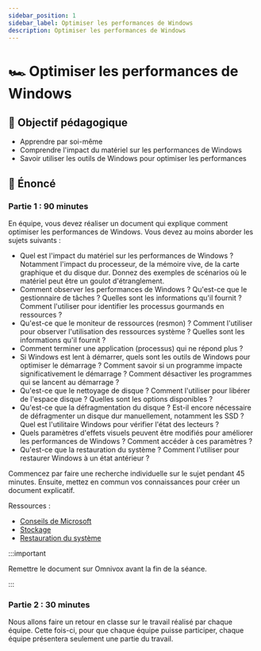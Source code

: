 ```yaml
---
sidebar_position: 1
sidebar_label: Optimiser les performances de Windows
description: Optimiser les performances de Windows
---
```


# 🏎️ Optimiser les performances de Windows

## 🎯 Objectif pédagogique

- Apprendre par soi-même
- Comprendre l'impact du matériel sur les performances de Windows
- Savoir utiliser les outils de Windows pour optimiser les performances

## 📜 Énoncé

### Partie 1 : 90 minutes

En équipe, vous devez réaliser un document qui explique comment optimiser les
performances de Windows. Vous devez au moins aborder les sujets suivants :

- Quel est l'impact du matériel sur les performances de Windows ? Notamment
  l'impact du processeur, de la mémoire vive, de la carte graphique et du disque dur.
  Donnez des exemples de scénarios où le matériel peut être un goulot d'étranglement.
- Comment observer les performances de Windows ? Qu'est-ce que le gestionnaire de
  tâches ? Quelles sont les informations qu'il fournit ? Comment l'utiliser pour
  identifier les processus gourmands en ressources ?
- Qu'est-ce que le moniteur de ressources (resmon) ? Comment l'utiliser pour observer
  l'utilisation des ressources système ? Quelles sont les informations qu'il
  fournit ?
- Comment terminer une application (processus) qui ne répond plus ?
- Si Windows est lent à démarrer, quels sont les outils de Windows pour optimiser
  le démarrage ? Comment savoir si un programme impacte significativement le
  démarrage ? Comment désactiver les programmes qui se lancent au démarrage ?
- Qu'est-ce que le nettoyage de disque ? Comment l'utiliser pour libérer de l'espace
  disque ? Quelles sont les options disponibles ?
- Qu'est-ce que la défragmentation du disque ? Est-il encore nécessaire de
  défragmenter un disque dur manuellement, notamment les SSD ? Quel est l'utilitaire Windows
  pour vérifier l'état des lecteurs ?
- Quels paramètres d'effets visuels peuvent être modifiés pour améliorer les
  performances de Windows ? Comment accéder à ces paramètres ?
- Qu'est-ce que la restauration du système ? Comment l'utiliser pour restaurer
  Windows à un état antérieur ?

Commencez par faire une recherche individuelle sur le sujet pendant 45 minutes.
Ensuite, mettez en commun vos connaissances pour créer un document explicatif.

Ressources :
- [Conseils de Microsoft](https://support.microsoft.com/fr-fr/windows/conseils-pour-am%C3%A9liorer-les-performances-de-votre-pc-sous-windows-b3b3ef5b-5953-fb6a-2528-4bbed82fba96)
- [Stockage](https://support.microsoft.com/en-us/windows/storage-settings-in-windows-5bc98443-0711-8038-4621-6a18ddc904f2)
- [Restauration du système](https://support.microsoft.com/fr-fr/windows/restauration-du-syst%C3%A8me-a5ae3ed9-07c4-fd56-45ee-096777ecd14e)

:::important

Remettre le document sur Omnivox avant la fin de la séance.

:::


### Partie 2 : 30 minutes

Nous allons faire un retour en classe sur le travail réalisé par chaque équipe.
Cette fois-ci, pour que chaque équipe puisse participer, chaque équipe
présentera seulement une partie du travail.